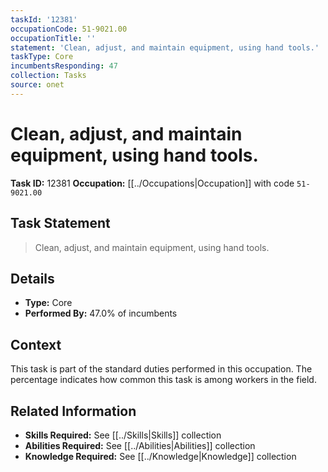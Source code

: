 ```yaml
---
taskId: '12381'
occupationCode: 51-9021.00
occupationTitle: ''
statement: 'Clean, adjust, and maintain equipment, using hand tools.'
taskType: Core
incumbentsResponding: 47
collection: Tasks
source: onet
---
```

# Clean, adjust, and maintain equipment, using hand tools.

**Task ID:** 12381
**Occupation:** [[../Occupations|Occupation]] with code `51-9021.00`

## Task Statement

> Clean, adjust, and maintain equipment, using hand tools.

## Details

- **Type:** Core
- **Performed By:** 47.0% of incumbents

## Context

This task is part of the standard duties performed in this occupation. The percentage indicates how common this task is among workers in the field.

## Related Information

- **Skills Required:** See [[../Skills|Skills]] collection
- **Abilities Required:** See [[../Abilities|Abilities]] collection
- **Knowledge Required:** See [[../Knowledge|Knowledge]] collection
